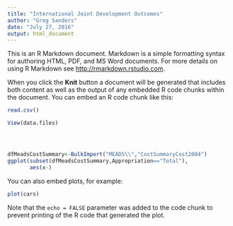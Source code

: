 ```yaml
---
title: "International Joint Development Outcomes"
author: "Greg Sanders"
date: "July 27, 2016"
output: html_document
---
```


This is an R Markdown document. Markdown is a simple formatting syntax for authoring HTML, PDF, and MS Word documents. For more details on using R Markdown see <http://rmarkdown.rstudio.com>.

When you click the **Knit** button a document will be generated that includes both content as well as the output of any embedded R code chunks within the document. You can embed an R code chunk like this:

```r
read.csv()

View(data.files)




dfMeadsCostSummary<-BulkImport("MEADS\\","CostSummaryCost2004")
ggplot(subset(dfMeadsCostSummary,Appropriation=="Total"),
       aes(x-)
```

You can also embed plots, for example:

```r
plot(cars)
```

Note that the `echo = FALSE` parameter was added to the code chunk to prevent printing of the R code that generated the plot.
